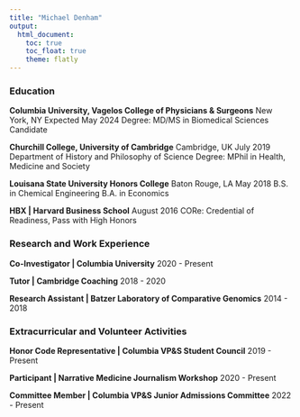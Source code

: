```yaml
---
title: "Michael Denham"
output:
  html_document:
    toc: true
    toc_float: true
    theme: flatly
---
```


### Education ###
__Columbia University, Vagelos College of Physicians & Surgeons__ New York, NY Expected May 2024
  Degree: MD/MS in Biomedical Sciences Candidate

__Churchill College, University of Cambridge__  Cambridge, UK       July 2019
  Department of History and Philosophy of Science
  Degree: MPhil in Health, Medicine and Society
  
__Louisana State University Honors College__  Baton Rouge, LA       May 2018
  B.S. in Chemical Engineering
  B.A. in Economics
  
__HBX | Harvard Business School__             August 2016
  CORe: Credential of Readiness, Pass with High Honors
  
### Research and Work Experience ###
__Co-Investigator | Columbia University__                   2020 - Present

__Tutor | Cambridge Coaching__                              2018 - 2020

__Research Assistant | Batzer Laboratory of Comparative Genomics__  2014 - 2018

### Extracurricular and Volunteer Activities ### 
__Honor Code Representative | Columbia VP&S Student Council__  2019 - Present

__Participant | Narrative Medicine Journalism Workshop__       2020 - Present

__Committee Member | Columbia VP&S Junior Admissions Committee__ 2022 - Present
